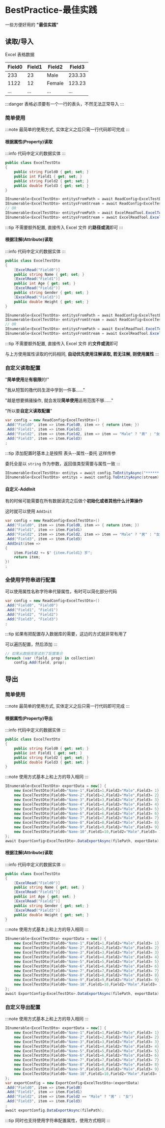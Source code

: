 # BestPractice-最佳实践

一些方便好用的 **"最佳实践"**

## 读取/导入

Excel 表格数据

| Field0 | Field1 | Field2 | Field3 |
| ------ | ------ | ------ | ------ |
| 233    | 23     | Male   | 233.33 |
| 1122   | 12     | Female | 123.23 |
| ...    | ...    | ...    | ...    |

:::danger
表格必须要有一个一行的表头，不然无法正常导入
:::

### 简单使用

:::note
最简单的使用方式, 实体定义之后只需一行代码即可完成
:::

#### 根据属性(Property)读取

:::info
代码中定义的数据实体
:::

```csharp
public class ExcelTestDto
{
    public string Field0 { get; set; }
    public int Field1 { get; set; }
    public string Field2 { get; set; }
    public double Field3 { get; set; }
}
```

```csharp
IEnumerable<ExcelTestDto> entitysFromPath = await ReadConfig<ExcelTestDto>.ExcelToEntityAsync("******.xlsx");
IEnumerable<ExcelTestDto> entitysFromStream = await ReadConfig<ExcelTestDto>.ExcelToEntityAsync(stream);
// OR
IEnumerable<ExcelTestDto> entitysFromPath = await ExcelReadTool.ExcelToEntityAsync<ExcelTestDto>("******.xlsx");
IEnumerable<ExcelTestDto> entitysFromStream = await ExcelReadTool.ExcelToEntityAsync<ExcelTestDto>(stream);
```

:::tip
不需要额外配置, 直接传入 Excel 文件 的**路径或流**即可
:::

#### 根据注解(Attribute)读取

:::info
代码中定义的数据实体
:::

```csharp
public class ExcelTestDto
{
    [ExcelRead("Field0")]
    public string Name { get; set; }
    [ExcelRead("Field1")]
    public int Age { get; set; }
    [ExcelRead("Field2")]
    public string Gender { get; set; }
    [ExcelRead("Field3")]
    public double Height { get; set; }
}
```

```csharp
IEnumerable<ExcelTestDto> entitysFromPath = await ReadConfig<ExcelTestDto>.ExcelToEntityAsync("******.xlsx");
IEnumerable<ExcelTestDto> entitysFromStream = await ReadConfig<ExcelTestDto>.ExcelToEntityAsync(stream);
// OR
IEnumerable<ExcelTestDto> entitysFromPath = await ExcelReadTool.ExcelToEntityAsync<ExcelTestDto>("******.xlsx");
IEnumerable<ExcelTestDto> entitysFromStream = await ExcelReadTool.ExcelToEntityAsync<ExcelTestDto>(stream);
```

:::tip
不需要额外配置, 直接传入 Excel 文件 的**文件或流**即可

与上方使用属性读取的代码相同, **自动优先使用注解读取, 若无注解, 则使用属性**
:::

### 自定义读取配置

"**简单使用**是**有极限**的!"

"我从短暂的撸代码生涯中学到一件事......"

"越是想要搞骚操作, 就会发现**简单使用**适用范围不够......"

"所以要**自定义读取配置**"

```csharp
var config = new ReadConfig<ExcelTestDto>()
.Add("Field0", item => item.Field0, item => { return item; })
.Add("Field1", item => item.Field1)
.Add("Field2", item => item.Field2, item => item == "Male" ? "男" : "女")
.Add("Field3", item => item.Field3)
;
```

:::tip
添加配置时基本上是按照 表头--属性--委托 这样传参

委托全是以 `string` 作为参数，返回值类型需要与属性一致
:::

```csharp
IEnumerable<ExcelTestDto> entitys = await config.ToEntityAsync("******.xlsx");
IEnumerable<ExcelTestDto> entitys = await config.ToEntityAsync(stream);
```

#### 自定义-AddInit

有的时候可能需要在所有数据读完之后做个**初始化或者其他什么计算操作**

这时就可以使用 `AddInit`

```csharp
var config = new ReadConfig<ExcelTestDto>()
.Add("Field0", item => item.Field0, item => { return item; })
.Add("Field1", item => item.Field1)
.Add("Field2", item => item.Field2, item => item == "Male" ? "男" : "女")
.Add("Field3", item => item.Field3)
.AddInit(item =>
{
    item.Field2 += $" {item.Field1} 岁";
    return item;
})
;
```

### 全使用字符串进行配置

可以使用属性名称字符串代替属性，有时可以简化部分代码

```csharp
var config = new ReadConfig<ExcelTestDto>()
.Add("Field0", "Field0")
.Add("Field1", "Field1")
.Add("Field2", "Field2")
.Add("Field3", "Field3")
;
```

:::tip
如果有把配置存入数据库的需要，这边的方式就非常有用了

可以遍历配置，然后添加
:::

```csharp
// 如果从数据库里读到了配置集合
foreach (var (field, prop) in collection)
    config.Add(field, prop);
```

## 导出

### 简单使用

:::note
最简单的使用方式, 实体定义之后只需一行代码即可完成
:::

#### 根据属性(Property)导出

:::info
代码中定义的数据实体
:::

```csharp
public class ExcelTestDto
{
    public string Field0 { get; set; }
    public int Field1 { get; set; }
    public string Field2 { get; set; }
    public double Field3 { get; set; }
}
```

:::note
使用方式基本上和上方的导入相同
:::

```csharp
IEnumerable<ExcelTestDto> exportData = new[] {
    new ExcelTestDto{Field0="Name-1",Field1=1,Field2="Male",Field3= 1},
    new ExcelTestDto{Field0="Name-2",Field1=2,Field2="Male",Field3= 2},
    new ExcelTestDto{Field0="Name-3",Field1=3,Field2="Male",Field3= 3},
    new ExcelTestDto{Field0="Name-4",Field1=4,Field2="Male",Field3= 4},
    new ExcelTestDto{Field0="Name-5",Field1=5,Field2="Male",Field3= 5},
    new ExcelTestDto{Field0="Name-6",Field1=6,Field2="Male",Field3= 6},
    new ExcelTestDto{Field0="Name-7",Field1=7,Field2="Male",Field3= 7},
    new ExcelTestDto{Field0="Name-8",Field1=8,Field2="Male",Field3= 8},
    new ExcelTestDto{Field0="Name-9",Field1=9,Field2="Male",Field3= 9},
    new ExcelTestDto{Field0="Name-10",Field1=10,Field2="Male",Field3= 10}
};
await ExportConfig<ExcelTestDto>.DataExportAsync(filePath, exportData);
```

#### 根据注解(Attribute)读取

:::info
代码中定义的数据实体
:::

```csharp
public class ExcelTestDto
{
    [ExcelRead("Field0")]
    public string Name { get; set; }
    [ExcelRead("Field1")]
    public int Age { get; set; }
    [ExcelRead("Field2")]
    public string Gender { get; set; }
    [ExcelRead("Field3")]
    public double Height { get; set; }
}
```

:::note
使用方式基本上和上方的导入相同
:::

```csharp
IEnumerable<ExcelTestDto> exportData = new[] {
    new ExcelTestDto{Field0="Name-1",Field1=1,Field2="Male",Field3= 1},
    new ExcelTestDto{Field0="Name-2",Field1=2,Field2="Male",Field3= 2},
    new ExcelTestDto{Field0="Name-3",Field1=3,Field2="Male",Field3= 3},
    new ExcelTestDto{Field0="Name-4",Field1=4,Field2="Male",Field3= 4},
    new ExcelTestDto{Field0="Name-5",Field1=5,Field2="Male",Field3= 5},
    new ExcelTestDto{Field0="Name-6",Field1=6,Field2="Male",Field3= 6},
    new ExcelTestDto{Field0="Name-7",Field1=7,Field2="Male",Field3= 7},
    new ExcelTestDto{Field0="Name-8",Field1=8,Field2="Male",Field3= 8},
    new ExcelTestDto{Field0="Name-9",Field1=9,Field2="Male",Field3= 9},
    new ExcelTestDto{Field0="Name-10",Field1=10,Field2="Male",Field3= 10}
};
await ExportConfig<ExcelTestDto>.DataExportAsync(filePath, exportData);
```

### 自定义导出配置

:::note
使用方式基本上和上方的导入相同
:::

```csharp
IEnumerable<ExcelTestDto> exportData = new[] {
    new ExcelTestDto{Field0="Name-1",Field1=1,Field2="Male",Field3= 1},
    new ExcelTestDto{Field0="Name-2",Field1=2,Field2="Male",Field3= 2},
    new ExcelTestDto{Field0="Name-3",Field1=3,Field2="Male",Field3= 3},
    new ExcelTestDto{Field0="Name-4",Field1=4,Field2="Male",Field3= 4},
    new ExcelTestDto{Field0="Name-5",Field1=5,Field2="Male",Field3= 5},
    new ExcelTestDto{Field0="Name-6",Field1=6,Field2="Male",Field3= 6},
    new ExcelTestDto{Field0="Name-7",Field1=7,Field2="Male",Field3= 7},
    new ExcelTestDto{Field0="Name-8",Field1=8,Field2="Male",Field3= 8},
    new ExcelTestDto{Field0="Name-9",Field1=9,Field2="Male",Field3= 9},
    new ExcelTestDto{Field0="Name-10",Field1=10,Field2="Male",Field3= 10}
};
var exportConfig = new ExportConfig<ExcelTestDto>(exportData)
.Add("Field0", item => item.Field0)
.Add("Field1", item => item.Field1)
.Add("Field2", item => item.Field2 == "Male" ? "男" : "女")
.Add("Field3", item => item.Field3)
;
await exportConfig.DataExportAsync(filePath);
```

:::tip
同时也支持使用字符串配置属性，使用方式相同
:::
